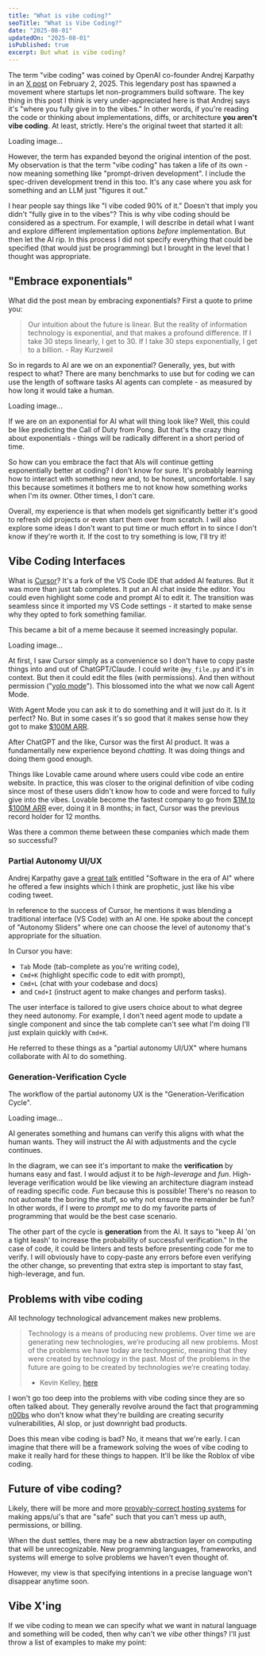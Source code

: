 ```yaml
---
title: "What is vibe coding?"
seoTitle: "What is Vibe Coding?"
date: "2025-08-01"
updatedOn: "2025-08-01"
isPublished: true
excerpt: But what is vibe coding?
---
```


The term "vibe coding" was coined by OpenAI co-founder Andrej Karpathy in an [X post](https://x.com/karpathy/status/1886192184808149383) on February 2, 2025. This legendary post has spawned a movement where startups let non-programmers build software. The key thing in this post I think is very under-appreciated here is that Andrej says it's "where you fully give in to the vibes." In other words, if you're reading the code or thinking about implementations, diffs, or architecture **you aren't vibe coding**. At least, strictly.
Here's the original tweet that started it all:

<div 
    data-img-src="/static/vibe-coding/tweet-1886192184808149383.webp" 
    data-img-alt="Andrej Karpathy's tweet about vibe coding" 
    data-img-url="https://x.com/karpathy/status/1886192184808149383" 
    data-img-size="500" 
    data-img-caption="The original tweet that coined the term 'vibe coding'"
    >
    Loading image...
</div>

However, the term has expanded beyond the original intention of the post. My observation is that the term "vibe coding" has taken a life of its own - now meaning something like "prompt-driven development". I include the spec-driven development trend in this too. It's any case where you ask for something and an LLM just "figures it out."

I hear people say things like "I vibe coded 90% of it." Doesn't that imply you didn't "fully give in to the vibes"?  This is why vibe coding should be considered as a spectrum. For example, I will describe in detail what I want and explore different implementation options *before* implementation. But then let the AI rip. In this process I did not specify everything that could be specified (that would just be programming) but I brought in the level that I thought was appropriate.

## "Embrace exponentials"

What did the post mean by embracing exponentials? First a quote to prime you:

> Our intuition about the future is linear. But the reality of information technology is exponential, and that makes a profound difference. If I take 30 steps linearly, I get to 30. If I take 30 steps exponentially, I get to a billion.
> \- Ray Kurzweil

So in regards to AI are we on an exponential? Generally, yes, but with respect to what? There are many benchmarks to use but for coding we can use the length of software tasks AI agents can complete - as measured by how long it would take a human. 

<div 
    data-img-src="/static/vibe-coding/measuring-ai-ability-to-complete-long-tasks.webp" 
    data-img-alt="measuring-ai-ability-to-complete-long-tasks" 
    data-img-url="https://metr.org/blog/2025-03-19-measuring-ai-ability-to-complete-long-tasks/" 
    data-img-size="800" 
    data-img-caption="Chart showing exponential growth in the length of software tasks AI can complete, from METR's 2025 study"
    >
    Loading image...
</div>

If we are on an exponential for AI what will thing look like? Well, this could be like predicting the Call of Duty from Pong. But that's the crazy thing about exponentials - things will be radically different in a short period of time.

So how can you embrace the fact that AIs will continue getting exponentially better at coding? I don't know for sure. It's probably learning how to interact with something new and, to be honest, uncomfortable. I say this because sometimes it bothers me to not know how something works when I'm its owner. Other times, I don't care. 

Overall, my experience is that when models get significantly better it's good to refresh old projects or even start them over from scratch. I will also explore some ideas I don't want to put time or much effort in to since I don't know if they're worth it. If the cost to try something is low, I'll try it! 

## Vibe Coding Interfaces

What is [Cursor](https://cursor.com)? It's a fork of the VS Code IDE that added AI features. But it was more than just tab completes. It put an AI chat inside the editor. You could even highlight some code and prompt AI to edit it. The transition was seamless since it imported my VS Code settings - it started to make sense why they opted to fork something familiar.

This became a bit of a meme because it seemed increasingly popular.

<div 
    data-img-src="/static/vibe-coding/fork-vscode1.webp" 
    data-img-alt="fork-vscode1" 
    data-img-url="https://devrant.com/rants/11313675/this-is-why-i-don-t-drink" 
    data-img-size="300" 
    >
    Loading image...
</div>

At first, I saw Cursor simply as a convenience so I don't have to copy paste things into and out of ChatGPT/Claude. I could write `@my_file.py` and it's in context. But then it could edit the files (with permissions). And then without permission ("[yolo mode](https://cursor.com/changelog/agent-improvements-yolo-mode-cursor-tab-update)"). This blossomed into the what we now call Agent Mode. 

With Agent Mode you can ask it to do something and it will just do it. Is it perfect? No. But in some cases it's so good that it makes sense how they got to make [$100M ARR](https://sacra.com/research/cursor-at-100m-arr/). 

After ChatGPT and the like, Cursor was the first AI product. It was a fundamentally new experience beyond *chatting*. It was doing things and doing them good enough.

Things like Lovable came around where users could vibe code an entire website. In practice, this was closer to the original definition of vibe coding since most of these users didn't know how to code and were forced to fully give into the vibes. Lovable become the fastest company to go from [$1M to $100M ARR](https://lovable.dev/blog/agent) ever, doing it in 8 months; in fact, Cursor was the previous record holder for 12 months.

Was there a common theme between these companies which made them so successful? 

### Partial Autonomy UI/UX 

Andrej Karpathy gave a [great talk](https://youtu.be/LCEmiRjPEtQ?si=ELIi16fk5OdHM6fE) entitled "Software in the era of AI" where he offered a few insights which I think are prophetic, just like his vibe coding tweet.

In reference to the success of Cursor, he mentions it was blending a traditional interface (VS Code) with an AI one. He spoke about the concept of "Autonomy Sliders" where one can choose the level of autonomy that's appropriate for the situation.

In Cursor you have:
- `Tab` Mode (tab-complete as you're writing code), 
- `Cmd+K` (highlight specific code to edit with prompt), 
- `Cmd+L` (chat with your codebase and docs)
- and `Cmd+I` (instruct agent to make changes and perform tasks). 

The user interface is tailored to give users choice about to what degree they need autonomy. For example, I don't need agent mode to update a single component and since the tab complete can't see what I'm doing I'll just explain quickly with `Cmd+K`. 

He referred to these things as a "partial autonomy UI/UX" where humans collaborate with AI to do something. 
### Generation-Verification Cycle

The workflow of the partial autonomy UX is the "Generation-Verification Cycle". 

<div 
    data-img-src="/static/vibe-coding/partial-autonomy-ux.webp" 
    data-img-alt="partial-autonomy-ux" 
    data-img-size="600"
    data-img-caption="Partial Autonomy UI/UX"
    data-img-url="https://youtu.be/LCEmiRjPEtQ?si=l9sUZzISPwdldSNs"
    >
    Loading image...
</div>

AI generates something and humans can verify this aligns with what the human wants. They will instruct the AI with adjustments and the cycle continues. 

In the diagram, we can see it's important to make the **verification** by humans easy and fast. I would adjust it to be *high-leverage* and *fun*. High-leverage verification would be like viewing an architecture diagram instead of reading specific code. *Fun* because this is possible! There's no reason to not automate the boring the stuff, so why not ensure the remainder be fun? In other words, if I were to *prompt me* to do my favorite parts of programming that would be the best case scenario.

The other part of the cycle is **generation** from the AI. It says to "keep AI 'on a tight leash' to increase the probability of successful verification." In the case of code, it could be linters and tests before presenting code for me to verify. I will obviously have to copy-paste any errors before even verifying the other change, so preventing that extra step is important to stay fast, high-leverage, and fun.

## Problems with vibe coding

All technology technological advancement makes new problems.

> Technology is a means of producing new problems. Over time we are generating new technologies, we’re producing all new problems. Most of the problems we have today are technogenic, meaning that they were created by technology in the past. Most of the problems in the future are going to be created by technologies we’re creating today.
> - Kevin Kelley, [here](https://www.edge.org/conversation/kevin_kelly-the-technium) 

I won't go too deep into the problems with vibe coding since they are so often talked about. They generally revolve around the fact that programming [n00bs](https://en.wikipedia.org/wiki/Leet#n00b) who don't know what they're building are creating security vulnerabilities, AI slop, or just downright bad products. 

Does this mean vibe coding is bad? No, it means that we're early. I can imagine that there will be a framework solving the woes of vibe coding to make it really hard for these things to happen. It'll be like the Roblox of vibe coding. 

## Future of vibe coding?

Likely, there will be more and more [provably-correct hosting systems](https://youtu.be/fHWFF_pnqDk?si=u1kLgHmgZsa2t2yv) for making apps/ui's that are "safe" such that you can't mess up auth, permissions, or billing. 

When the dust settles, there may be a new abstraction layer on computing that will be unrecognizable. New programming languages, frameworks, and systems will emerge to solve problems we haven't even thought of. 

However, my view is that specifying intentions in a precise language won't disappear anytime soon.

## Vibe X'ing

If we vibe coding to mean we can specify what we want in natural language and something will be coded, then why can't we *vibe* other things? I'll just throw a list of examples to make my point: 